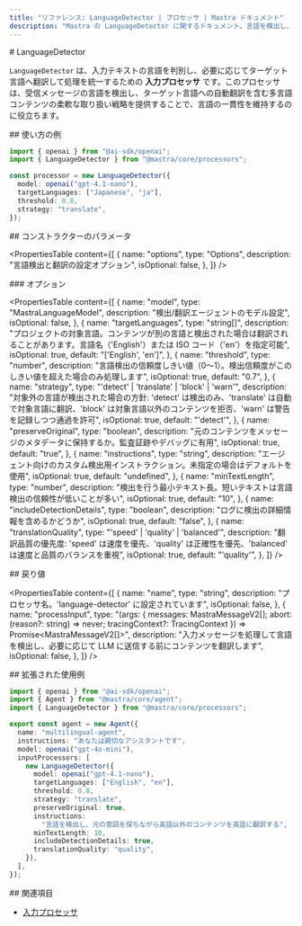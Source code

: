 ```yaml
---
title: "リファレンス: LanguageDetector | プロセッサ | Mastra ドキュメント"
description: "Mastra の LanguageDetector に関するドキュメント。言語を検出し、AI の応答内のコンテンツを翻訳できます。"
---
```


<div id="languagedetector">
  # LanguageDetector
</div>

`LanguageDetector` は、入力テキストの言語を判別し、必要に応じてターゲット言語へ翻訳して処理を統一するための **入力プロセッサ** です。このプロセッサは、受信メッセージの言語を検出し、ターゲット言語への自動翻訳を含む多言語コンテンツの柔軟な取り扱い戦略を提供することで、言語の一貫性を維持するのに役立ちます。

<div id="usage-example">
  ## 使い方の例
</div>

```typescript copy
import { openai } from "@ai-sdk/openai";
import { LanguageDetector } from "@mastra/core/processors";

const processor = new LanguageDetector({
  model: openai("gpt-4.1-nano"),
  targetLanguages: ["Japanese", "ja"],
  threshold: 0.8,
  strategy: "translate",
});
```


<div id="constructor-parameters">
  ## コンストラクターのパラメータ
</div>

<PropertiesTable
  content={[
    {
      name: "options",
      type: "Options",
      description:
        "言語検出と翻訳の設定オプション",
      isOptional: false,
    },
  ]}
/>

<div id="options">
  ### オプション
</div>

<PropertiesTable
  content={[
    {
      name: "model",
      type: "MastraLanguageModel",
      description: "検出/翻訳エージェントのモデル設定",
      isOptional: false,
    },
    {
      name: "targetLanguages",
      type: "string[]",
      description:
        "プロジェクトの対象言語。コンテンツが別の言語と検出された場合は翻訳されることがあります。言語名（'English'）または ISO コード（'en'）を指定可能",
      isOptional: true,
      default: "['English', 'en']",
    },
    {
      name: "threshold",
      type: "number",
      description:
        "言語検出の信頼度しきい値（0〜1）。検出信頼度がこのしきい値を超えた場合のみ処理します",
      isOptional: true,
      default: "0.7",
    },
    {
      name: "strategy",
      type: "'detect' | 'translate' | 'block' | 'warn'",
      description:
        "対象外の言語が検出された場合の方針: 'detect' は検出のみ、'translate' は自動で対象言語に翻訳、'block' は対象言語以外のコンテンツを拒否、'warn' は警告を記録しつつ通過を許可",
      isOptional: true,
      default: "'detect'",
    },
    {
      name: "preserveOriginal",
      type: "boolean",
      description:
        "元のコンテンツをメッセージのメタデータに保持するか。監査証跡やデバッグに有用",
      isOptional: true,
      default: "true",
    },
    {
      name: "instructions",
      type: "string",
      description:
        "エージェント向けのカスタム検出用インストラクション。未指定の場合はデフォルトを使用",
      isOptional: true,
      default: "undefined",
    },
    {
      name: "minTextLength",
      type: "number",
      description:
        "検出を行う最小テキスト長。短いテキストは言語検出の信頼性が低いことが多い",
      isOptional: true,
      default: "10",
    },
    {
      name: "includeDetectionDetails",
      type: "boolean",
      description: "ログに検出の詳細情報を含めるかどうか",
      isOptional: true,
      default: "false",
    },
    {
      name: "translationQuality",
      type: "'speed' | 'quality' | 'balanced'",
      description:
        "翻訳品質の優先度: 'speed' は速度を優先、'quality' は正確性を優先、'balanced' は速度と品質のバランスを重視",
      isOptional: true,
      default: "'quality'",
    },
  ]}
/>

<div id="returns">
  ## 戻り値
</div>

<PropertiesTable
  content={[
    {
      name: "name",
      type: "string",
      description: "プロセッサ名。'language-detector' に設定されています",
      isOptional: false,
    },
    {
      name: "processInput",
      type: "(args: { messages: MastraMessageV2[]; abort: (reason?: string) => never; tracingContext?: TracingContext }) => Promise<MastraMessageV2[]>",
      description:
        "入力メッセージを処理して言語を検出し、必要に応じて LLM に送信する前にコンテンツを翻訳します",
      isOptional: false,
    },
  ]}
/>

<div id="extended-usage-example">
  ## 拡張された使用例
</div>

```typescript title="src/mastra/agents/multilingual-agent.ts" showLineNumbers copy
import { openai } from "@ai-sdk/openai";
import { Agent } from "@mastra/core/agent";
import { LanguageDetector } from "@mastra/core/processors";

export const agent = new Agent({
  name: "multilingual-agent",
  instructions: "あなたは親切なアシスタントです",
  model: openai("gpt-4o-mini"),
  inputProcessors: [
    new LanguageDetector({
      model: openai("gpt-4.1-nano"),
      targetLanguages: ["English", "en"],
      threshold: 0.8,
      strategy: "translate",
      preserveOriginal: true,
      instructions:
        "言語を検出し、元の意図を保ちながら英語以外のコンテンツを英語に翻訳する",
      minTextLength: 10,
      includeDetectionDetails: true,
      translationQuality: "quality",
    }),
  ],
});
```


<div id="related">
  ## 関連項目
</div>

- [入力プロセッサ](/docs/agents/guardrails)